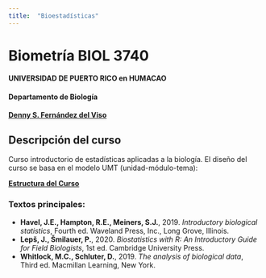 ```yaml
---
title:  "Bioestadísticas"
---
```


# Biometría BIOL 3740
#### UNIVERSIDAD DE PUERTO RICO en HUMACAO
#### Departamento de Biología
[ __Denny S. Fernández del Viso__](https://sites.google.com/site/hicindicium/home)


## Descripción del curso
Curso introductorio de estadísticas aplicadas a la biología.  El diseño del curso se basa en el modelo UMT (unidad-módulo-tema):  

[ __Estructura del Curso__](https://docs.google.com/spreadsheets/d/1yaoF2FtqcPcSIn-Io9ZxXIEGfXJrqGIKfCN3r7cW3dw/edit?usp=sharing)


### Textos principales:  

* __Havel, J.E., Hampton, R.E., Meiners, S.J.__, 2019. _Introductory biological statistics_, Fourth ed. Waveland Press, Inc., Long Grove, Illinois.  
* __Lepš, J., Šmilauer, P.__, 2020. _Biostatistics with R: An Introductory Guide for Field Biologists_, 1st ed. Cambridge University Press.  
* __Whitlock, M.C., Schluter, D.__, 2019. _The analysis of biological data_, Third ed. Macmillan Learning, New York.



